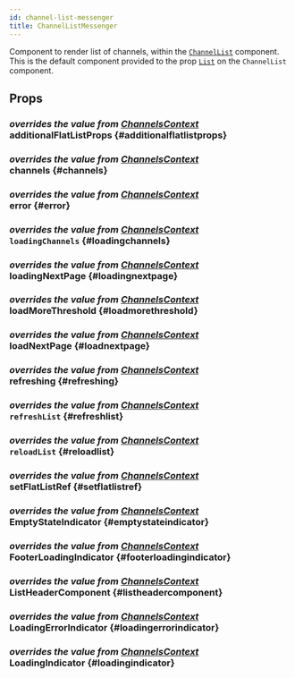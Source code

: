 ```yaml
---
id: channel-list-messenger
title: ChannelListMessenger
---
```




Component to render list of channels, within the [`ChannelList`](../core-components/channel_list.mdx) component.
This is the default component provided to the prop [`List`](../core-components/channel_list.mdx#list) on the `ChannelList` component.

## Props

### <div class="label description">_overrides the value from [ChannelsContext](../contexts/channels_context.mdx#additionalflatlistprops)_</div> additionalFlatListProps {#additionalflatlistprops}

<AdditionalFlatListProps />

### <div class="label description">_overrides the value from [ChannelsContext](../contexts/channels_context.mdx#channels)_</div> channels {#channels}

<Channels />

### <div class="label description">_overrides the value from [ChannelsContext](../contexts/channels_context.mdx#error)_</div> error {#error}

<Error />

### <div class="label description">_overrides the value from [ChannelsContext](../contexts/channels_context.mdx#loadingchannels)_</div> `loadingChannels` {#loadingchannels}

<LoadingChannels />

### <div class="label description">_overrides the value from [ChannelsContext](../contexts/channels_context.mdx#loadingnextpage)_</div> loadingNextPage {#loadingnextpage}

<LoadingNextPage />

### <div class="label description">_overrides the value from [ChannelsContext](../contexts/channels_context.mdx#loadmorethreshold)_</div> loadMoreThreshold {#loadmorethreshold}

<LoadMoreThreshold />

### <div class="label description">_overrides the value from [ChannelsContext](../contexts/channels_context.mdx#loadnextpage)_</div> loadNextPage {#loadnextpage}

<LoadNextPage />

### <div class="label description">_overrides the value from [ChannelsContext](../contexts/channels_context.mdx#refreshing)_</div> refreshing {#refreshing}

<Refreshing />

### <div class="label description">_overrides the value from [ChannelsContext](../contexts/channels_context.mdx#refreshlist)_</div> `refreshList` {#refreshlist}

<RefreshList />

### <div class="label description">_overrides the value from [ChannelsContext](../contexts/channels_context.mdx#reloadlist)_</div> `reloadList` {#reloadlist}

<ReloadList />

### <div class="label description">_overrides the value from [ChannelsContext](../contexts/channels_context.mdx#setflatlistref)_</div> setFlatListRef {#setflatlistref}

<SetFlatListRef />

### <div class="label description">_overrides the value from [ChannelsContext](../contexts/channels_context.mdx#emptystateindicator)_</div> EmptyStateIndicator {#emptystateindicator}

<EmptyStateIndicator />

### <div class="label description">_overrides the value from [ChannelsContext](../contexts/channels_context.mdx#footerloadingindicator)_</div> FooterLoadingIndicator {#footerloadingindicator}

<FooterLoadingIndicator />

### <div class="label description">_overrides the value from [ChannelsContext](../contexts/channels_context.mdx#listheadercomponent)_</div> ListHeaderComponent {#listheadercomponent}

<ListHeaderComponent />

### <div class="label description">_overrides the value from [ChannelsContext](../contexts/channels_context.mdx#loadingerrorindicator)_</div> LoadingErrorIndicator {#loadingerrorindicator}

<LoadingErrorIndicator />

### <div class="label description">_overrides the value from [ChannelsContext](../contexts/channels_context.mdx#loadingindicator)_</div> LoadingIndicator {#loadingindicator}

<LoadingIndicator />
